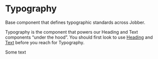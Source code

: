 
# Typography

<Meta title="Components/Typography/Docs" component={Typography} />

Base component that defines typographic standards across Jobber.

Typography is the component that powers our Heading and Text components “under
the hood”. You should first look to use
[Heading](/docs/atlantis-text-and-typography-heading--heading) and
[Text](/docs/atlantis-text-and-typography-text--text) before you reach for
Typography.

<Canvas>
  <Typography>Some text</Typography>
</Canvas>
